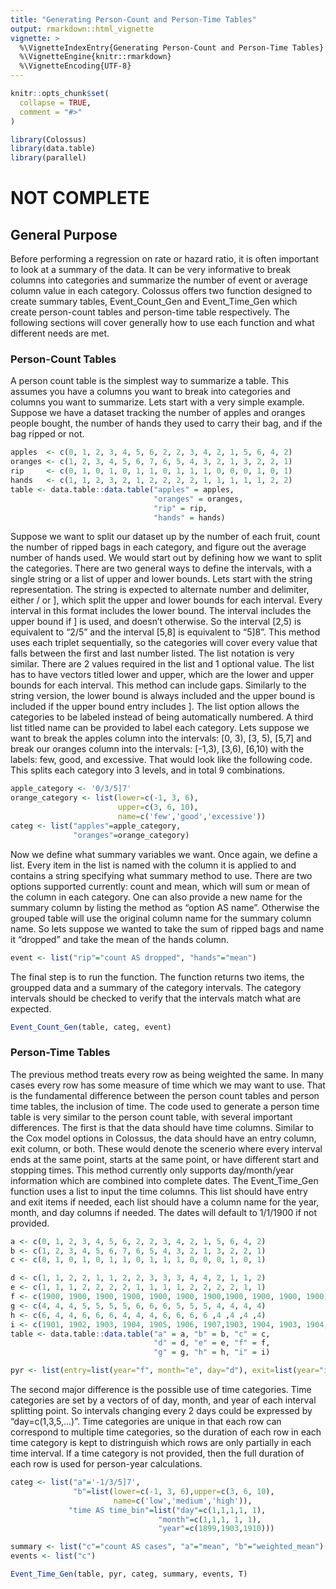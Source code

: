 ```yaml
---
title: "Generating Person-Count and Person-Time Tables"
output: rmarkdown::html_vignette
vignette: >
  %\VignetteIndexEntry{Generating Person-Count and Person-Time Tables}
  %\VignetteEngine{knitr::rmarkdown}
  %\VignetteEncoding{UTF-8}
---
```


```r
knitr::opts_chunk$set(
  collapse = TRUE,
  comment = "#>"
)
```

```r
library(Colossus)
library(data.table)
library(parallel)
```

# NOT COMPLETE

## General Purpose

Before performing a regression on rate or hazard ratio, it is often important to look at a summary of the data. It can be very informative to break columns into categories and summarize the number of event or average column value in each category. Colossus offers two function designed to create summary tables, Event_Count_Gen and Event_Time_Gen which create person-count tables and person-time table respectively. The following sections will cover generally how to use each function and what different needs are met.

### Person-Count Tables

A person count table is the simplest way to summarize a table. This assumes you have a columns you want to break into categories and columns you want to summarize. Lets start with a very simple example. Suppose we have a dataset tracking the number of apples and oranges people bought, the number of hands they used to carry their bag, and if the bag ripped or not.

```r
apples  <- c(0, 1, 2, 3, 4, 5, 6, 2, 2, 3, 4, 2, 1, 5, 6, 4, 2)
oranges <- c(1, 2, 3, 4, 5, 6, 7, 6, 5, 4, 3, 2, 1, 3, 2, 2, 1)
rip     <- c(0, 1, 0, 1, 0, 1, 1, 0, 1, 1, 1, 0, 0, 0, 1, 0, 1)
hands   <- c(1, 1, 2, 3, 2, 1, 2, 2, 2, 2, 1, 1, 1, 1, 1, 2, 2)
table <- data.table::data.table("apples" = apples,
                                "oranges" = oranges,
                                "rip" = rip,
                                "hands" = hands)
```

Suppose we want to split our dataset up by the number of each fruit, count the number of ripped bags in each category, and figure out the average number of hands used. We would start out by defining how we want to split the categories. There are two general ways to define the intervals, with a single string or a list of upper and lower bounds. Lets start with the string representation. The string is expected to alternate number and delimiter, either / or ], which split the upper and lower bounds for each interval. Every interval in this format includes the lower bound. The interval includes the upper bound if ] is used, and doesn't otherwise. So the interval [2,5) is equivalent to "2/5" and the interval [5,8] is equivalent to "5]8". This method uses each triplet sequentially, so the categories will cover every value that falls between the first and last number listed.
The list notation is very similar. There are 2 values required in the list and 1 optional value. The list has to have vectors titled lower and upper, which are the lower and upper bounds for each interval. This method can include gaps. Similarly to the string version, the lower bound is always included and the upper bound is included if the upper bound entry includes ]. The list option allows the categories to be labeled instead of being automatically numbered. A third list titled name can be provided to label each category.
Lets suppose we want to break the apples column into the intervals: [0, 3), [3, 5), [5,7] and break our oranges column into the intervals: [-1,3), [3,6), [6,10) with the labels: few, good, and excessive. That would look like the following code. This splits each category into 3 levels, and in total 9 combinations.

```r
apple_category <- '0/3/5]7'
orange_category <- list(lower=c(-1, 3, 6),
                        upper=c(3, 6, 10),
                        name=c('few','good','excessive'))
categ <- list("apples"=apple_category,
              "oranges"=orange_category)
```

Now we define what summary variables we want. Once again, we define a list. Every item in the list is named with the column it is applied to and contains a string specifying what summary method to use. There are two options supported currently: count and mean, which will sum or mean of the column in each category. One can also provide a new name for the summary column by listing the method as "option AS name". Otherwise the grouped table will use the original column name for the summary column name. So lets suppose we wanted to take the sum of ripped bags and name it "dropped" and take the mean of the hands column.

```r
event <- list("rip"="count AS dropped", "hands"="mean")
```

The final step is to run the function. The function returns two items, the groupped data and a summary of the category intervals. The category intervals should be checked to verify that the intervals match what are expected.

```r
Event_Count_Gen(table, categ, event)
```

### Person-Time Tables

The previous method treats every row as being weighted the same. In many cases every row has some measure of time which we may want to use. That is the fundamental difference between the person count tables and person time tables, the inclusion of time. The code used to generate a person time table is very similar to the person count table, with several important differences. The first is that the data should have time columns. Similar to the Cox model options in Colossus, the data should have an entry column, exit column, or both. These would denote the scenerio where every interval ends at the same point, starts at the same point, or have different start and stopping times. This method currently only supports day/month/year information which are combined into complete dates. The Event_Time_Gen function uses a list to input the time columns. This list should have entry and exit items if needed, each list should have a column name for the year, month, and day columns if needed. The dates will default to 1/1/1900 if not provided.

```r
a <- c(0, 1, 2, 3, 4, 5, 6, 2, 2, 3, 4, 2, 1, 5, 6, 4, 2)
b <- c(1, 2, 3, 4, 5, 6, 7, 6, 5, 4, 3, 2, 1, 3, 2, 2, 1)
c <- c(0, 1, 0, 1, 0, 1, 1, 0, 1, 1, 1, 0, 0, 0, 1, 0, 1)

d <- c(1, 1, 2, 2, 1, 1, 2, 2, 3, 3, 3, 4, 4, 2, 1, 1, 2)
e <- c(1, 1, 1, 2, 2, 2, 2, 1, 1, 1, 1, 2, 2, 2, 2, 1, 1)
f <- c(1900, 1900, 1900, 1900, 1900, 1900, 1900,1900, 1900, 1900, 1900, 1900)
g <- c(4, 4, 4, 5, 5, 5, 5, 6, 6, 6, 5, 5, 5, 4, 4, 4, 4)
h <- c(6, 4, 4, 6, 6, 6, 4, 4, 4, 6, 6, 6, 6 ,4 ,4 ,4 ,4)
i <- c(1901, 1902, 1903, 1904, 1905, 1906, 1907,1903, 1904, 1903, 1904, 1910)
table <- data.table::data.table("a" = a, "b" = b, "c" = c,
                                "d" = d, "e" = e, "f" = f,
                                "g" = g, "h" = h, "i" = i)

pyr <- list(entry=list(year="f", month="e", day="d"), exit=list(year="i", month="h", day="g"))
```

The second major difference is the possible use of time categories. Time categories are set by a vectors of of day, month, and year of each interval splitting point. So intervals changing every 2 days could be expressed by "day=c(1,3,5,...)". Time categories are unique in that each row can correspond to multiple time categories, so the duration of each row in each time category is kept to distringuish which rows are only partially in each time interval. If a time category is not provided, then the full duration of each row is used for person-year calculations.

```r
categ <- list("a"='-1/3/5]7',
              "b"=list(lower=c(-1, 3, 6),upper=c(3, 6, 10),
                       name=c('low','medium','high')),
             "time AS time_bin"=list("day"=c(1,1,1,1, 1),
                                 "month"=c(1,1,1, 1, 1),
                                 "year"=c(1899,1903,1910)))
```

```r
summary <- list("c"="count AS cases", "a"="mean", "b"="weighted_mean")
events <- list("c")
```

```r
Event_Time_Gen(table, pyr, categ, summary, events, T)
```





